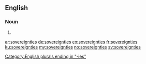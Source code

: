 ==English==

===Noun===
{{head|en}}

# {{plural of|sovereignty}}

[[Category:English plurals ending in "-ies"]]

[[ar:sovereignties]]
[[de:sovereignties]]
[[eo:sovereignties]]
[[fr:sovereignties]]
[[ku:sovereignties]]
[[my:sovereignties]]
[[no:sovereignties]]
[[sv:sovereignties]]